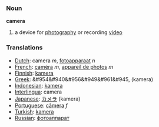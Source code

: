 === Noun ===

'''camera'''
#a device for [[photography]] or recording [[video]]

=== Translations ===
*[[Dutch]]: camera ''m'', [[fotoapparaat]] ''n''
*[[French]]: [[caméra]] ''m'', [[appareil de photos]] ''m''
*[[Finnish]]: [[kamera]]
*[[Greek]]: &#954&#940&#956&#949&#961&#945, (kamera)
*[[Indonesian]]: [[kamera]]
*[[Interlingua]]: camera
*[[Japanese]]: [[カメラ]] (kamera)
*[[Portuguese]]: [[câmera]] ''f''
*[[Turkish]]: [[kamera]]
*[[Russian]]: [[фотоаппарат]]